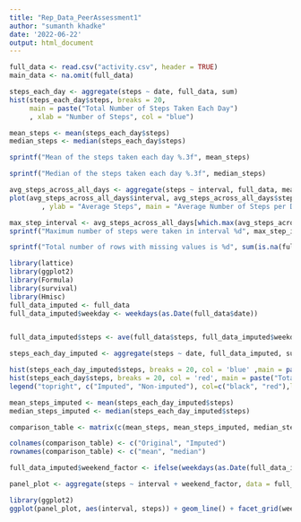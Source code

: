 ---
title: "Rep_Data_PeerAssessment1"
author: "sumanth khadke"
date: '2022-06-22'
output: html_document
---


```{r,echo=TRUE}
full_data <- read.csv("activity.csv", header = TRUE)
main_data <- na.omit(full_data)

steps_each_day <- aggregate(steps ~ date, full_data, sum)
hist(steps_each_day$steps, breaks = 20,
     main = paste("Total Number of Steps Taken Each Day")
     , xlab = "Number of Steps", col = "blue")
```
```{r,echo=TRUE}     
mean_steps <- mean(steps_each_day$steps)
median_steps <- median(steps_each_day$steps)

sprintf("Mean of the steps taken each day %.3f", mean_steps)

sprintf("Median of the steps taken each day %.3f", median_steps)
```

```{r,echo=TRUE}
avg_steps_across_all_days <- aggregate(steps ~ interval, full_data, mean)
plot(avg_steps_across_all_days$interval, avg_steps_across_all_days$steps, type = "l", xlab = "Interval"
        , ylab = "Average Steps", main = "Average Number of Steps per Day by Interval")
```
```{r,echo=TRUE}
max_step_interval <- avg_steps_across_all_days[which.max(avg_steps_across_all_days$steps),1]
sprintf("Maximum number of steps were taken in interval %d", max_step_interval)
```
```{r,echo=TRUE}
sprintf("Total number of rows with missing values is %d", sum(is.na(full_data)))
```

```{r,echo=TRUE}
library(lattice)
library(ggplot2)
library(Formula)
library(survival)
library(Hmisc)
full_data_imputed <- full_data
full_data_imputed$weekday <- weekdays(as.Date(full_data$date))


full_data_imputed$steps <- ave(full_data$steps, full_data_imputed$weekday,FUN=function(x) ifelse(is.na(x), mean(x,na.rm=TRUE),x))

steps_each_day_imputed <- aggregate(steps ~ date, full_data_imputed, sum)

hist(steps_each_day_imputed$steps, breaks = 20, col = 'blue' ,main = paste("Total Number of Steps Taken Each Day"), xlab = "Number of Steps", ylim = c(0,20))
hist(steps_each_day$steps, breaks = 20, col = 'red', main = paste("Total Number of Steps Taken Each Day"), xlab = "Number of Steps", add=T)
legend("topright", c("Imputed", "Non-imputed"), col=c("black", "red"),lwd = 10)

```
```{r,echo=TRUE}
mean_steps_imputed <- mean(steps_each_day_imputed$steps)
median_steps_imputed <- median(steps_each_day_imputed$steps)

```
```{r,echo=TRUE}
comparison_table <- matrix(c(mean_steps, mean_steps_imputed, median_steps, median_steps_imputed), ncol = 2, byrow = TRUE)

colnames(comparison_table) <- c("Original", "Imputed")
rownames(comparison_table) <- c("mean", "median")
```
```{r,echo=TRUE}
full_data_imputed$weekend_factor <- ifelse(weekdays(as.Date(full_data_imputed$date)) %in% c("Saturday", "Sunday"), "weekend", "weekday")

panel_plot <- aggregate(steps ~ interval + weekend_factor, data = full_data_imputed, mean)

library(ggplot2)
ggplot(panel_plot, aes(interval, steps)) + geom_line() + facet_grid(weekend_factor ~ .) + xlab("Interval") + ylab("Average Steps") + ggtitle("Weekdays vs. Weekends Average Steps Pattern") + theme(plot.title = element_text(hjust = 0.5))
```
        